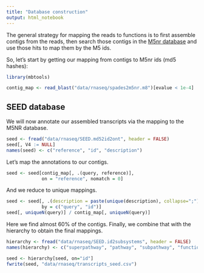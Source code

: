 ```yaml
---
title: "Database construction"
output: html_notebook
---
```


The general strategy for mapping the reads to functions is to first assemble contigs from the reads, then search those
contigs in the [M5nr database](https://doi.org/10.1186/1471-2105-13-141) and use those hits to map them by the M5 ids.

So, let's start by getting our mapping from contigs to M5nr ids (md5 hashes):

```r
library(mbtools)

contig_map <- read_blast("data/rnaseq/spades2m5nr.m8")[evalue < 1e-4]
```

## SEED database

We will now annotate our assembled transcripts via the mapping to the
M5NR database.

```r
seed <- fread("data/rnaseq/SEED.md52id2ont", header = FALSE)
seed[, V4 := NULL]
names(seed) <- c("reference", "id", "description")
```

Let's map the annotations to our contigs.

```r
seed <- seed[contig_map[, .(query, reference)], 
             on = "reference", nomatch = 0]
```

And we reduce to unique mappings.

```r
seed <- seed[, .(description = paste(unique(description), collapse=";")), 
             by = c("query", "id")]
seed[, uniqueN(query)] / contig_map[, uniqueN(query)]
```

Here we find almost 60% of the contigs. Finally, we combine that with the 
hierarchy to obtain the final mappings.

```r
hierarchy <- fread("data/rnaseq/SEED.id2subsystems", header = FALSE)
names(hierarchy) <- c("superpathway", "pathway", "subpathway", "function", "id")

seed <- hierarchy[seed, on="id"]
fwrite(seed, "data/rnaseq/transcripts_seed.csv")
```